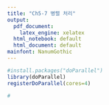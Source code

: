 ```yaml
---
title: "Ch5-7 병렬 처리"
output:
  pdf_document:
    latex_engine: xelatex
  html_notebook: default
  html_document: default
mainfont: NanumGothic
---
```


```r
#install.packages("doParallel")
library(doParallel)
registerDoParallel(cores=4)
```

```r
#
```

